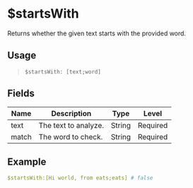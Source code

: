 # $startsWith
Returns whether the given text starts with the provided word.

## Usage
> `$startsWith: [text;word]`

## Fields
| Name  | Description           | Type   | Level    |
| ----- | --------------------- | ------ | -------- |
| text  | The text to analyze.  | String | Required |
| match | The word to check.    | String | Required |

## Example
```yaml
$startsWith:[Hi world, from eats;eats] # false
```